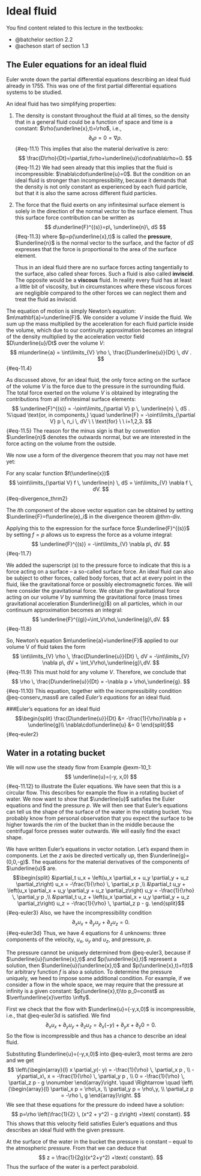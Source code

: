 # Ideal fluid

You find content related to this lecture in the textbooks:

- @batchelor section 2.2
- @acheson start of section 1.3

## The Euler equations for an ideal fluid

Euler wrote down the partial differential equations describing an ideal fluid
already in 1755. This was one of the first partial differential equations
systems to be studied.

An ideal fluid has two simplifying properties:

1. The density is constant throughout the fluid at all times, so the density
that in a general fluid could be a function of space and time is a constant:
$\rho(\underline{x},t)=\rho$, i.e.,
$$
\partial_t\rho=0=\nabla\rho.
$$ {#eq-11.1}
This implies that also the material derivative is zero:
$$
\frac{D\rho}{Dt}=\partial_t\rho+\underline{u}\cdot\nabla\rho=0.
$$ {#eq-11.2}
We had seen already that this implies that the fluid is incompressible:
$\nabla\cdot\underline{u}=0$. But the condition on an ideal fluid is stronger
than incompressibility, because it demands that the density is not only constant
as experienced by each fluid particle, but that it is also the same across
different fluid particles.

2. The force that the fluid exerts on any infinitesimal surface element is
solely in the direction of the normal vector to the surface element. Thus this
surface force contribution can be written as
$$
d\underline{F}^{(s)}=p\, \underline{n}\, dS
$$ {#eq-11.3}
where $p=p(\underline{x},t)$ is called the __pressure__, $\underline{n}$ is the
normal vector to the surface, and the factor of $dS$ expresses that the force is
proportional to the area of the surface element.

    Thus in an ideal fluid there are no surface forces acting tangentially to the
surface, also called shear forces. Such a fluid is also called __inviscid__. The
opposite would be a __viscous__ fluid. In reality every fluid has at least a
little bit of viscosity, but in circumstances where these viscous forces are
negligible compared to the other forces we can neglect them and treat the fluid
as inviscid.

The equation of motion is simply Newton's equation: $m\mathbf{a}=\underline{F}$.
We consider a volume $V$ inside the fluid. We sum up the mass multiplied by the
acceleration for each fluid particle inside the volume, which due to our
continuity approximation becomes an integral of the density multiplied by the
acceleration vector field $D\underline{u}/Dt$ over the volume $V$:
$$
m\underline{a} = \int\limits_{V} \rho \, \frac{D\underline{u}}{Dt} \, dV .
$$ {#eq-11.4}

As discussed above, for an ideal fluid, the only force acting on the surface of
the volume $V$ is the force due to the pressure in the surrounding fluid. The
total force exerted on the volume $V$ is obtained by integrating the
contributions from all infinitesimal surface elements:
$$
\underline{F}^{(s)} = -\oint\limits_{\partial V} p \, \underline{n} \, dS .
%\quad \text{or, in components,} \quad  \underline{F} = -\oint\limits_{\partial V} p \, n_i \, dV \ \ \text{for} \ \ i=1,2,3.
$$ {#eq-11.5}
The reason for the minus sign is that by convention $\underline{n}$ denotes the
outwards normal, but we are interested in the force acting on the volume from
the outside.

We now use a form of the divergence theorem that you may not have met yet:

::: {#thm-div2}
For any scalar function $f(\underline{x})$ 
$$
\oint\limits_{\partial V} f \, \underline{n} \, dS = \int\limits_{V} \nabla f \, dV.
$$ {#eq-divergence_thrm2}
:::

::: {.proof}
The $i$th component of the above vector equation can be obtained by setting
$\underline{F}=f\underline{e}_i$ in the divergence theorem
@thm-div. 
:::
Applying this to the expression for the surface force
$\underline{F}^{(s)}$ by setting $f=p$ allows us to express the force as a
volume integral:
$$
\underline{F}^{(s)} = -\int\limits_{V} \nabla p\, dV.
$$ {#eq-11.7}

We added the superscript $(s)$ to the pressure force to indicate that this is a
force acting on a surface -- a so-called surface force. An ideal fluid can also
be subject to other forces, called body forces, that act at every point in the
fluid, like the gravitational force or possibly electromagnetic forces. We will
here consider the gravitational force. We obtain the gravitational force acting
on our volume $V$ by summing the gravitational force (mass times gravitational
acceleration $\underline{g}$) on all particles, which in our continuum
approximation becomes an integral:
$$
\underline{F}^{(g)}=\int_V\rho\,\underline{g}\,dV.
$$ {#eq-11.8}

So, Newton's equation $m\underline{a}=\underline{F}$ applied to our volume V of
fluid takes the form
$$
 \int\limits_{V} \rho \, \frac{D\underline{u}}{Dt} \, dV = -\int\limits_{V} \nabla p\, dV + \int_V\rho\,\underline{g}\,dV.
$$ {#eq-11.9}
This must hold for any volume $V$. Therefore, we conclude that
$$
\rho \, \frac{D\underline{u}}{Dt} = -\nabla p + \rho\,\underline{g}. 
$$ {#eq-11.10}
This equation, together with the incompressibility condition
@eq-conserv_mass6 are called _Euler's equations_ for an ideal fluid.

::: {.callout-important}
###Euler's equations for an ideal fluid
$$\begin{split}
\frac{D\underline{u}}{Dt} &= -\frac{1}{\rho}\nabla p + \underline{g}\\
\nabla\cdot\underline{u} &= 0
\end{split}$$ {#eq-euler2}
:::

## Water in a rotating bucket

::: {#exm-bucket}
We will now use the steady flow from Example @exm-10_1:
$$
\underline{u}=(-y, x,0)
$$ {#eq-11.12}
to illustrate the Euler equations. We have seen that this is a circular flow.
This describes for example the flow in a rotating bucket of water. We now want
to show that $\underline{u}$ satisfies the Euler equations and find the pressure
$p$. We will then see that Euler's equations can tell us the shape of the
surface of the water in the rotating bucket. You probably know from personal
observation that you expect the surface to be higher towards the rim of the
bucket than in the middle because the centrifugal force presses water outwards.
We will easily find the exact shape.
:::

We have written Euler's equations in vector notation. Let's expand them in components.
Let the $z$ axis be directed vertically up, then $\underline{g}=(0,0,-g)$.
The equations for the material derivatives of the components of $\underline{u}$ are.
$$\begin{split}
&\partial_t u_x + \left(u_x \partial_x + u_y \partial_y + u_z \partial_z\right) u_x = -\frac{1}{\rho} \, \partial_x p ,\\
&\partial_t u_y + \left(u_x \partial_x + u_y \partial_y + u_z \partial_z\right) u_y = -\frac{1}{\rho} \, \partial_y p ,\\
&\partial_t u_z + \left(u_x \partial_x + u_y \partial_y + u_z \partial_z\right) u_z = -\frac{1}{\rho} \, \partial_z p - g.
\end{split}$$ {#eq-euler3}
Also, we have the incompressibility condition
$$
\partial_x u_x  + \partial_y u_y  + \partial_z u_z =0.
$$ {#eq-euler3d}
Thus, we have 4 equations for 4 unknowns: three components of the velocity,
$u_x$, $u_y$ and $u_z$, and pressure, $p$.

::: {.callout-note}
The pressure cannot be uniquely determined from @eq-euler3, because if
$\underline{u}(\underline{x},t)$ and $p(\underline{x},t)$ represent a solution,
then $\underline{u}(\underline{x},t)$ and $p(\underline{x},t)+f(t)$ for
arbitrary function $f$ is also a solution. To determine the pressure uniquely,
we heed to impose some additional condition. For example, if we consider a flow
in the whole space, we may require that the pressure at infinity is a given
constant: $p(\underline{x},t)\to p_0=const$ as $\vert\underline{x}\vert\to
\infty$.
:::

First we check that the flow with $\underline{u}=(-y,x,0)$ is incompressible,
i.e., that @eq-euler3d is satisfied. We find
$$
\partial_x u_x  + \partial_y u_y  + \partial_z u_z
=\partial_x (- y)  + \partial_y x  + \partial_z 0 =0.
$$
So the flow is incompressible and thus has a chance to describe an ideal fluid.

Substituting $\underline{u}=(-y,x,0)$ into @eq-euler3, most terms are zero and we get
$$
\left\{\begin{array}{l}
x \partial_y(- y) = -\frac{1}{\rho} \, \partial_x p ,  \\
- y\partial_x\, x = -\frac{1}{\rho} \, \partial_y p ,   \\
0 = -\frac{1}{\rho} \, \partial_z p - g \nonumber
\end{array}\right. \quad \Rightarrow \quad
\left\{\begin{array}{l}
\partial_x p = \rho\,x,  \\
\partial_y p = \rho\,y,  \\
\partial_z p = -\rho \, g 
\end{array}\right.
$$
We see that these equations for the pressure do indeed have a solution:
$$
p=\rho \left(\frac{1}{2} \, (x^2 + y^2) - g z\right) +\text{ constant}.
$$
This shows that this velocity field satisfies Euler's equations and thus
describes an ideal fluid with the given pressure.

At the surface of the water in the bucket the pressure is constant -- equal to
the atmospheric pressure. From that we can deduce that
$$
z = \frac{1}{2g}(x^2+y^2) +\text{ constant}.
$$
Thus the surface of the water is a perfect paraboloid.
